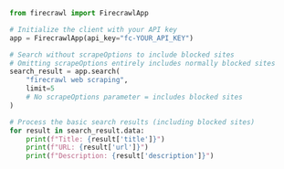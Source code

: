 ```python Python
from firecrawl import FirecrawlApp

# Initialize the client with your API key
app = FirecrawlApp(api_key="fc-YOUR_API_KEY")

# Search without scrapeOptions to include blocked sites
# Omitting scrapeOptions entirely includes normally blocked sites
search_result = app.search(
    "firecrawl web scraping",
    limit=5
    # No scrapeOptions parameter = includes blocked sites
)

# Process the basic search results (including blocked sites)
for result in search_result.data:
    print(f"Title: {result['title']}")
    print(f"URL: {result['url']}")
    print(f"Description: {result['description']}")
```
